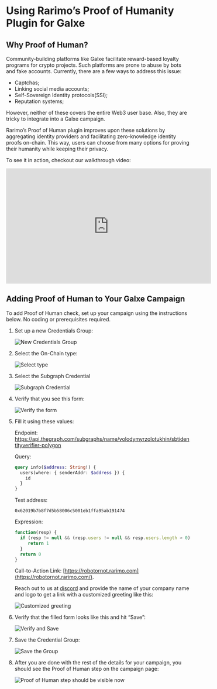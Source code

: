 # Using Rarimo’s Proof of Humanity Plugin for Galxe

## Why Proof of Human?

Community-building platforms like Galxe facilitate reward-based loyalty programs for crypto projects. Such platforms are prone to abuse by bots and fake accounts. Currently, there are a few ways to address this issue:

- Captchas;
- Linking social media accounts;
- Self-Sovereign Identity protocols(SSI);
- Reputation systems;

However, neither of these covers the entire Web3 user base. Also, they are tricky to integrate into a Galxe campaign.

Rarimo’s Proof of Human plugin improves upon these solutions by aggregating identity providers and facilitating zero-knowledge identity proofs on-chain. This way, users can choose from many options for proving their humanity while keeping their privacy.

To see it in action, checkout our walkthrough video:

<iframe
  width="560"
  height="315"
  src="https://www.youtube.com/embed/-ASoTJUtEWU?si=DgZ-mxyZcVMU6NQn"
  title="YouTube video player"
  frameBorder="0"
  allow="accelerometer; autoplay; clipboard-write; encrypted-media; gyroscope; picture-in-picture; web-share"
  allowFullScreen
></iframe>

## Adding Proof of Human to Your Galxe Campaign

To add Proof of Human check, set up your campaign using the instructions below. No coding or prerequisites required.

1. Set up a new Credentials Group:

   ![New Credentials Group](/img/guide-galxe/Galxe_Step_1.png)

2. Select the On-Chain type:

   ![Select type](/img/guide-galxe/Galxe_Step_2.png)

3. Select the Subgraph Credential

   ![Subgraph Credential](/img/guide-galxe/Galxe_Step_3.png)

4. Verify that you see this form:

   ![Verify the form](/img/guide-galxe/Galxe_Step_4.png)

5. Fill it using these values:

   Endpoint:
   https://api.thegraph.com/subgraphs/name/volodymyrzolotukhin/sbtidentityverifier-polygon

   Query:

   ```graphql
   query info($address: String!) {
     users(where: { senderAddr: $address }) {
       id
     }
   }
   ```

   Test address:

   ```
   0x62019b7b8f7d5b58006c5001eb1ffa95ab191474
   ```

   Expression:

   ```jsx
   function(resp) {
     if (resp != null && (resp.users != null && resp.users.length > 0)) {
        return 1
     }
     return 0
   }
   ```

   Call-to-Action Link: [https://robotornot.rarimo.com](https://robotornot.rarimo.com/).

   Reach out to us at [discord](https://discord.com/channels/1034798419614629908/1034798420713553966/1063164663216484473) and provide the name of your company name and logo to get a link with a customized greeting like this:

   ![Customized greeting](/img/guide-galxe/Galxe_Step_5.png)

6. Verify that the filled form looks like this and hit “Save”:

   ![Verify and Save](/img/guide-galxe/Galxe_Global_1.png)

7. Save the Credential Group:

   ![Save the Group](/img/guide-galxe/Galxe_Step_6.png)

8. After you are done with the rest of the details for your campaign, you should see the Proof of Human step on the campaign page:

   ![Proof of Human step should be visible now](/img/guide-galxe/Galxe_Step_7.png)
